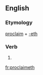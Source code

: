 ==English==

===Etymology===
[[proclaim]] + [[-eth]]

===Verb===
{{infl|en|verb form}}

# {{archaic third-person singular of|proclaim}}

[[fr:proclaimeth]]